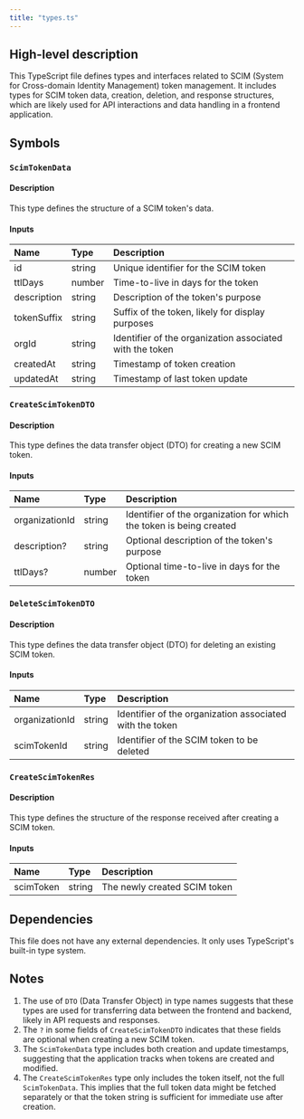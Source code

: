 ```yaml
---
title: "types.ts"
---
```


## High-level description
This TypeScript file defines types and interfaces related to SCIM (System for Cross-domain Identity Management) token management. It includes types for SCIM token data, creation, deletion, and response structures, which are likely used for API interactions and data handling in a frontend application.

## Symbols

### `ScimTokenData`
#### Description
This type defines the structure of a SCIM token's data.

#### Inputs
| Name | Type | Description |
|:-----|:-----|:------------|
| id | string | Unique identifier for the SCIM token |
| ttlDays | number | Time-to-live in days for the token |
| description | string | Description of the token's purpose |
| tokenSuffix | string | Suffix of the token, likely for display purposes |
| orgId | string | Identifier of the organization associated with the token |
| createdAt | string | Timestamp of token creation |
| updatedAt | string | Timestamp of last token update |

### `CreateScimTokenDTO`
#### Description
This type defines the data transfer object (DTO) for creating a new SCIM token.

#### Inputs
| Name | Type | Description |
|:-----|:-----|:------------|
| organizationId | string | Identifier of the organization for which the token is being created |
| description? | string | Optional description of the token's purpose |
| ttlDays? | number | Optional time-to-live in days for the token |

### `DeleteScimTokenDTO`
#### Description
This type defines the data transfer object (DTO) for deleting an existing SCIM token.

#### Inputs
| Name | Type | Description |
|:-----|:-----|:------------|
| organizationId | string | Identifier of the organization associated with the token |
| scimTokenId | string | Identifier of the SCIM token to be deleted |

### `CreateScimTokenRes`
#### Description
This type defines the structure of the response received after creating a SCIM token.

#### Inputs
| Name | Type | Description |
|:-----|:-----|:------------|
| scimToken | string | The newly created SCIM token |

## Dependencies
This file does not have any external dependencies. It only uses TypeScript's built-in type system.

## Notes
1. The use of `DTO` (Data Transfer Object) in type names suggests that these types are used for transferring data between the frontend and backend, likely in API requests and responses.
2. The `?` in some fields of `CreateScimTokenDTO` indicates that these fields are optional when creating a new SCIM token.
3. The `ScimTokenData` type includes both creation and update timestamps, suggesting that the application tracks when tokens are created and modified.
4. The `CreateScimTokenRes` type only includes the token itself, not the full `ScimTokenData`. This implies that the full token data might be fetched separately or that the token string is sufficient for immediate use after creation.